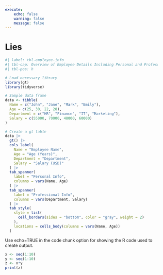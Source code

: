 ```yaml
---
execute:
    echo: false
    warning: false
    message: false
---
```

# Lies {#sec-lies}

```r
#| label: tbl-employee-info
#| tbl-cap: Overview of Employee Details Including Personal and Professional Information
#| tbl-pos: h

# Load necessary library
library(gt)
library(tidyverse)

# Sample data frame
data <- tibble(
  Name = c("John", "Jane", "Mark", "Emily"),
  Age = c(25, 30, 22, 28),
  Department = c("HR", "Finance", "IT", "Marketing"),
  Salary = c(55000, 70000, 48000, 60000)
)

# Create a gt table
data |> 
  gt() |> 
  cols_label(
    Name = "Employee Name",
    Age = "Age (Years)",
    Department = "Department",
    Salary = "Salary (USD)"
  ) |> 
  tab_spanner(
    label = "Personal Info",
    columns = vars(Name, Age)
  ) |> 
  tab_spanner(
    label = "Professional Info",
    columns = vars(Department, Salary)
  ) |> 
  tab_style(
    style = list(
      cell_borders(sides = "bottom", color = "gray", weight = 2)
    ),
    locations = cells_body(columns = vars(Name, Age))
  ) 

```

Use echo=TRUE in the code chunk option for showing the R code used to create output.
```r
x <- seq(1:10)
y <- seq(1:10)
z <- x*y
print(z)
```



